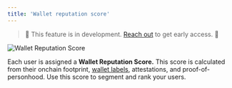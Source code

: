 ```yaml
---
title: 'Wallet reputation score'
---
```


> 🚧 This feature is in development. <a href="https://cal.com/formo/30min">Reach out</a> to get early access. 🚧

<Frame caption="Wallet Reputation Score">
	<img src="/images/wallet-intelligence-wallet-profile-dapps-tokens.png" alt="Wallet Reputation Score" />
</Frame>

Each user is assigned a **Wallet Reputation Score.** This score is calculated from their onchain footprint, <a href="/features/wallet-intelligence/wallet-labels">wallet labels</a>, attestations, and proof-of-personhood.
Use this score to segment and rank your users.
